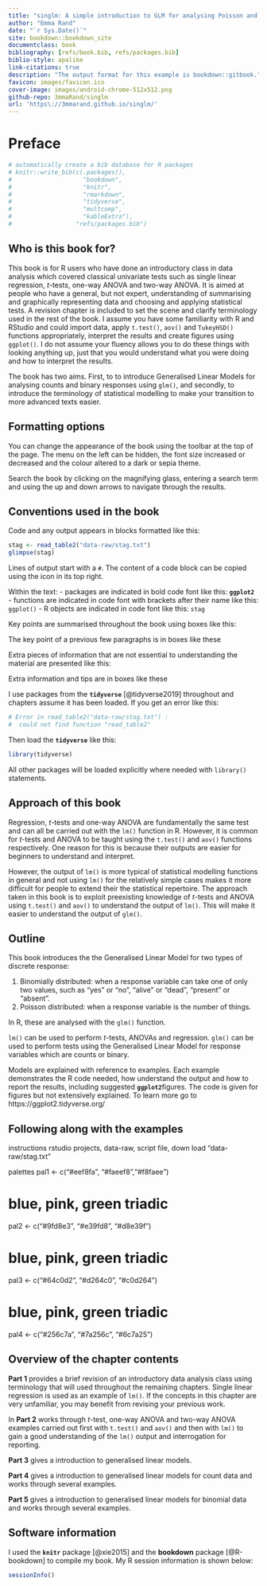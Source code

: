 ```yaml
--- 
title: "singlm: A simple introduction to GLM for analysing Poisson and Binomial responses in R"
author: "Emma Rand"
date: "`r Sys.Date()`"
site: bookdown::bookdown_site
documentclass: book
bibliography: [refs/book.bib, refs/packages.bib]
biblio-style: apalike
link-citations: true
description: "The output format for this example is bookdown::gitbook."
favicon: images/favicon.ico
cover-image: images/android-chrome-512x512.png
github-repo: 3mmaRand/singlm
url: 'https\://3mmarand.github.io/singlm/'
---
```


# Preface {-#preface}

```r
# automatically create a bib database for R packages
# knitr::write_bib(c(.packages(),
#                    "bookdown",
#                    "knitr",
#                    "rmarkdown",
#                    "tidyverse",
#                    "multcomp",
#                    "kableExtra"),
#                  "refs/packages.bib")
```


## Who is this book for?

This book is for R users who have done an introductory class in data analysis which covered classical univariate tests such as single linear regression, *t*-tests, one-way ANOVA and two-way ANOVA. It is aimed at people who have a general, but not expert, understanding of summarising and graphically representing data and choosing and applying statistical tests. A revision chapter is included to set the scene and clarify terminology used in the rest of the book.
I assume you have some familiarity with R and RStudio and could import data, apply `t.test()`, `aov()` and `TukeyHSD()` functions appropriately, interpret the results and create figures using `ggplot()`. I do not assume your fluency allows you to do these things with looking anything up, just that you would understand what you were doing and how to interpret the results.

The book has two aims. First, to to introduce Generalised Linear Models for analysing counts and binary responses using `glm()`, and secondly, to introduce the terminology of statistical modelling to make your transition to more advanced texts easier.


## Formatting options 

You can change the appearance of the book using the toolbar at the top of the page. The menu on the left can be hidden, the font size increased or decreased and the colour altered to a dark or sepia theme.

Search the book by clicking on the magnifying glass, entering a search term and using the up and down arrows to navigate through the results.

## Conventions used in the book
Code and any output appears in blocks formatted like this:

```r
stag <- read_table2("data-raw/stag.txt")
glimpse(stag)
```

Lines of output start with a `#`. The content of a code block can be copied using the icon in its top right.

Within the text:
- packages are indicated in bold code font like this: **`ggplot2`**
- functions are indicated in code font with brackets after their name like this: `ggplot()`
- R objects are indicated in code font like this: `stag`

Key points are summarised throughout the book using boxes like this:

:::key
The key point of a previous few paragraphs is in boxes like these
:::

Extra pieces of information that are not essential to understanding the material are presented like this:

:::fyi
Extra information and tips are in boxes like these
:::


I use packages from the **`tidyverse`** [@tidyverse2019] throughout and chapters assume it has been loaded. If you get an error like this: 

```r
# Error in read_table2("data-raw/stag.txt") : 
#  could not find function "read_table2"
```

Then load the **`tidyverse`** like this:

```r
library(tidyverse)
```


All other packages will be loaded explicitly where needed with `library()` statements. 


## Approach of this book

Regression, *t*-tests and one-way ANOVA are fundamentally the same test and can all be carried out with the `lm()` function in R. However, it is common for *t*-tests and ANOVA to be taught using the `t.test()` and `aov()` functions respectively. One reason for this is because their outputs are easier for beginners to understand and interpret. 

However, the output of `lm()` is more typical of statistical modelling functions in general and not using `lm()` for the relatively simple cases makes it more difficult for people to extend their the statistical repertoire. The approach taken in this book is to exploit preexisting knowledge of *t*-tests and ANOVA using `t.test()` and `aov()` to understand the output of `lm()`. This will make it easier to understand the output of `glm()`. 

## Outline
This book introduces the the Generalised Linear Model for two types of discrete response:

1. Binomially distributed: when a response variable can take one of only two values, such as "yes" or "no", "alive" or "dead", "present" or "absent".  
2. Poisson distributed: when a response variable is the number of things.

In R, these are analysed with the `glm()` function.

:::key
`lm()` can be used to perform *t*-tests, ANOVAs and regression. `glm()` can be used to perform tests using the Generalised Linear Model for response variables which are counts or binary.
:::

Models are explained with reference to examples. Each example demonstrates the R code needed, how understand the output and how to report the results, including suggested **`ggplot2`**figures. 
The code is given for figures but not extensively explained. To learn more go to  https://ggplot2.tidyverse.org/

## Following along with the examples
instructions rstudio projects, data-raw, script file, down load "data-raw/stag.txt"

palettes
pal1 <- c("#eef8fa", "#faeef8","#f8faee")

#  blue, pink, green triadic
pal2 <- c("#9fd8e3", "#e39fd8", "#d8e39f")

#  blue, pink, green triadic
pal3 <- c("#64c0d2", "#d264c0", "#c0d264")

# blue, pink, green triadic
pal4 <- c("#256c7a", "#7a256c", "#6c7a25")


##  Overview of the chapter contents

**Part 1** provides a brief revision of an introductory data analysis class using terminology that will used throughout the remaining chapters. Single linear regression is used as an example of `lm()`. If the concepts in this chapter are very unfamiliar, you may benefit from revising your previous work. 

In **Part 2**  works through *t*-test, one-way ANOVA and two-way ANOVA examples carried out first with `t.test()` and `aov()` and then with `lm()` to gain a good understanding of the `lm()` output and interrogation for reporting.


**Part 3** gives a introduction to generalised linear models.

**Part 4** gives a introduction to generalised linear models for count data and works through several examples.

**Part 5** gives a introduction to generalised linear models for binomial data and works through several examples.

## Software information

I used the **`knitr`** package [@xie2015] and the **bookdown** package [@R-bookdown] to compile my book. My R session information is shown below:

```r
sessionInfo()
```

